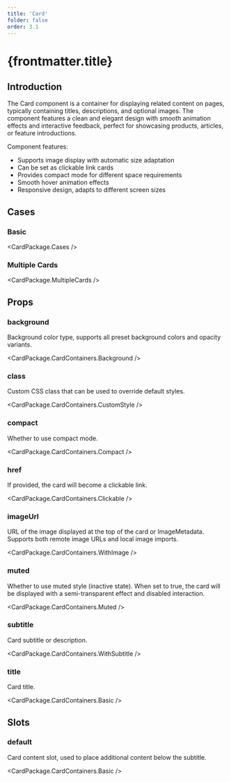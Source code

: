 ```yaml
---
title: 'Card'
folder: false
order: 3.1
---
```



# {frontmatter.title}

## Introduction

The Card component is a container for displaying related content on pages, typically containing titles, descriptions, and optional images. The component features a clean and elegant design with smooth animation effects and interactive feedback, perfect for showcasing products, articles, or feature introductions.

Component features:

- Supports image display with automatic size adaptation
- Can be set as clickable link cards
- Provides compact mode for different space requirements
- Smooth hover animation effects
- Responsive design, adapts to different screen sizes

## Cases

### Basic

<CardPackage.Cases />

### Multiple Cards

<CardPackage.MultipleCards />

## Props

### background

Background color type, supports all preset background colors and opacity variants.

<CardPackage.CardContainers.Background />

### class

Custom CSS class that can be used to override default styles.

<CardPackage.CardContainers.CustomStyle />

### compact

Whether to use compact mode.

<CardPackage.CardContainers.Compact />

### href

If provided, the card will become a clickable link.

<CardPackage.CardContainers.Clickable />

### imageUrl

URL of the image displayed at the top of the card or ImageMetadata. Supports both remote image URLs and local image imports.

<CardPackage.CardContainers.WithImage />

### muted

Whether to use muted style (inactive state). When set to true, the card will be displayed with a semi-transparent effect and disabled interaction.

<CardPackage.CardContainers.Muted />

### subtitle

Card subtitle or description.

<CardPackage.CardContainers.WithSubtitle />

### title

Card title.

<CardPackage.CardContainers.Basic />

## Slots

### default

Card content slot, used to place additional content below the subtitle.

<CardPackage.CardContainers.Basic />
